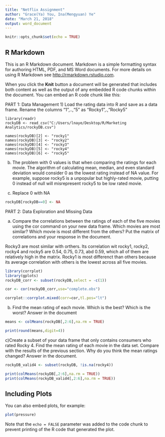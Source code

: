 ```yaml
---
title: "Netflix Assignment"
author: "Grace(Ya) You, Ina(Mengyuan) Ye"
date: "March 21, 2018"
output: word_document
---
```


```r
knitr::opts_chunk$set(echo = TRUE)
```

## R Markdown

This is an R Markdown document. Markdown is a simple formatting syntax for authoring HTML, PDF, and MS Word documents. For more details on using R Markdown see <http://rmarkdown.rstudio.com>.

When you click the **Knit** button a document will be generated that includes both content as well as the output of any embedded R code chunks within the document. You can embed an R code chunk like this:




PART 1: Data Management
1)  Load the rating data into R and save as a data frame. Rename the columns "1",..,"5" as "Rocky1",.,"Rocky5"
```import

library(readr)
rockyDB <- read_csv("C:/Users/lnaye/Desktop/R/Marketing Analytics/rockyDB.csv")

names(rockyDB)[2] <- "rocky1"
names(rockyDB)[3] <- "rocky2"
names(rockyDB)[4] <- "rocky3"
names(rockyDB)[5] <- "rocky4"
names(rockyDB)[6] <- "rocky5"

```

b) The problem with 0 values is that when comparing the ratings for each movie. The algorithm of calculating mean, median, and even standard deviation would consider 0 as the lowest rating instead of NA value. For example, suppose rocky5 is a unpopular but highly-rated movie, putting 0 instead of null will misrepresent rocky5 to be low rated movie. 

c) Replace 0 with NA
```r
rockyDB[rockyDB==0] <- NA
```



PART 2: Data Exploration and Missing Data

a) Compare the correlations between the ratings of each of the five movies using the cor command on your new data frame. Which movies are most similar? Which movie is most different from the others? Put the matrix of correlations and your response in the
document. 

Rocky3 are most similar with orthers. Its correlation wit rocky1, rocky2, rocky4 and rocky5 are 0.54, 0.75, 0.73, abd 0.59, which all of them are relatively high in the matrix. Rocky1 is most differenct than others because its average correlation with others is the lowest across all five movies. 

```r
library(corrplot)
library(gplots)
rockyDB_corr <- subset(rockyDB,select = -c(1))

cor <- cor(rockyDB_corr,use="complete.obs")

corrplot::corrplot.mixed(corr=cor,tl.pos="lt")


```


b) Find the mean rating of each movie. Which is the best? Which is the worst? Answer in the document
```r
means <- colMeans(rockyDB[,2:6],na.rm = TRUE)

print(round(means,digit=4))
```

c)Create a subset of your data frame that only contains consumers who rated Rocky 4. Find the mean rating of each movie in the data set. Compare with the results of the previous section. Why do you think the mean ratings changed? Answer in the
document.
```r

rockyDB_valid4 <- subset(rockyDB, !is.na(rocky4))

print(colMeans(rockyDB[,2:6],na.rm = TRUE))
print(colMeans(rockyDB_valid4[,2:6],na.rm = TRUE))


```


## Including Plots

You can also embed plots, for example:

```r
plot(pressure)
```

Note that the `echo = FALSE` parameter was added to the code chunk to prevent printing of the R code that generated the plot.
